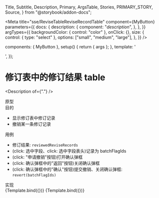   Title,
  Subtitle,
  Description,
  Primary,
  ArgsTable,
  Stories,
  PRIMARY_STORY,
  Source,
} from "@storybook/addon-docs";

<Meta
  title="sse/ReviseTableReviseRecordTable"
  component={MyButton}
  parameters={{
    docs: {
      description: {
        component: "_description_",
      },
    },
  }}
  argTypes={{
    backgroundColor: { control: "color" },
    onClick: {},
    size: {
      control: { type: "select" },
      options: ["small", "medium", "large"],
    },
  }}
/>

  components: { MyButton },
  setup() {
    return { args };
  },
  template: '<div><my-button v-bind="args" /></div>',
});

# 修订表中的修订结果 table

<Description of={"."} />

<div className="subheading">原型</div>

<Prototype />

<div className="subheading">目的</div>

- 显示修订表中修订记录
- 撤销某一条修订记录

<div className="subheading">用例</div>

- 修订结果: `reviewedReviseRecords`
- (click: 选中字段、click: 选中字段表头)记录为 batchFlagIds
- (click: "申请撤销"按钮)打开确认弹框
- (click: 确认弹框中的"返回"按钮)关闭确认弹框
- (click: 确认弹框中的"确认"按钮)提交撤销、关闭确认弹框: `revert(batchFlagIds)`

<div className="subheading">实现</div>

<Canvas columns={5}>
  <Story name="Secondary" args={{ label: "secondary" }}>
    {Template.bind({})}
  </Story>
  <Story name="Large" args={{ size: "large", label: "Button" }}>
    {Template.bind({})}
  </Story>
</Canvas>

<!--<div className="subheading">使用示例</div>
<Source dark id="." />

<div className="subheading">状态图、类图、序列图等</div>

<Chart />-->

<style>
  {`
    .subheading {
      --mediumdark: '#999999';
      font-weight: 900;
      font-size: 16px;
      color: #999;
      letter-spacing: 6px;
      line-height: 24px;
      text-transform: uppercase;
      margin-bottom: 12px;
      margin-top: 40px;
    }
`}
</style>
